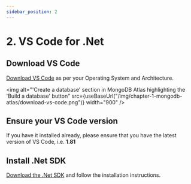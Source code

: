 ```yaml
---
sidebar_position: 2
---
```



# 2. VS Code for .Net

## Download VS Code

[Download VS Code](https://code.visualstudio.com/) as per your Operating System and Architecture.

<img
  alt="'Create a database' section in MongoDB Atlas highlighting the 'Build a database' button"
  src={useBaseUrl("/img/chapter-1-mongodb-atlas/download-vs-code.png")}
  width="900"
/>

## Ensure your VS Code version

If you have it installed already, please ensure that you have the latest version of VS Code, i.e. **1.81**

## Install .Net SDK

[Download the .Net SDK](https://dotnet.microsoft.com/en-us/download) and follow the installation instructions.
